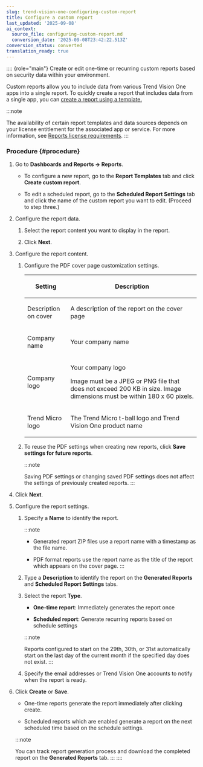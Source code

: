 ```yaml
---
slug: trend-vision-one-configuring-custom-report
title: Configure a custom report
last_updated: '2025-09-08'
ai_context:
  source_file: configuring-custom-report.md
  conversion_date: '2025-09-08T23:42:22.513Z'
conversion_status: converted
translation_ready: true
---
```


:::: {role="main"}
Create or edit one-time or recurring custom reports based on security data within your environment.

Custom reports allow you to include data from various Trend Vision One apps into a single report. To quickly create a report that includes data from a single app, you can [create a report using a template.](configuring-report-template.mdx)

:::note

The availability of certain report templates and data sources depends on your license entitlement for the associated app or service. For more information, see [Reports license requirements](reports-license-requirements.mdx).
:::

### Procedure {#procedure}

1.  Go to **Dashboards and Reports → Reports**.

    - To configure a new report, go to the **Report Templates** tab and click **Create custom report**.

    - To edit a scheduled report, go to the **Scheduled Report Settings** tab and click the name of the custom report you want to edit. (Proceed to step three.)

2.  Configure the report data.

    1.  Select the report content you want to display in the report.

    2.  Click **Next**.

3.  Configure the report content.

    1.  Configure the PDF cover page customization settings.

        <table>
        <colgroup>
        <col style="width: 25%" />
        <col style="width: 75%" />
        </colgroup>
        <thead>
        <tr>
        <th><p>Setting</p></th>
        <th><p>Description</p></th>
        </tr>
        </thead>
        <tbody>
        <tr>
        <td><p>Description on cover</p></td>
        <td><p>A description of the report on the cover page</p></td>
        </tr>
        <tr>
        <td><p>Company name</p></td>
        <td><p>Your company name</p></td>
        </tr>
        <tr>
        <td><p>Company logo</p></td>
        <td><p>Your company logo</p>
        <p>Image must be a JPEG or PNG file that does not exceed 200 KB in size. Image dimensions must be within 180 x 60 pixels.</p></td>
        </tr>
        <tr>
        <td><p>Trend Micro logo</p></td>
        <td><p>The Trend Micro t-ball logo and Trend Vision One product name</p></td>
        </tr>
        </tbody>
        </table>

    2.  To reuse the PDF settings when creating new reports, click **Save settings for future reports**.

        :::note

        Saving PDF settings or changing saved PDF settings does not affect the settings of previously created reports.
        :::

4.  Click **Next**.

5.  Configure the report settings.

    1.  Specify a **Name** to identify the report.

        :::note

        - Generated report ZIP files use a report name with a timestamp as the file name.

        - PDF format reports use the report name as the title of the report which appears on the cover page.
        :::

    2.  Type a **Description** to identify the report on the **Generated Reports** and **Scheduled Report Settings** tabs.

    3.  Select the report **Type**.

        - **One-time report**: Immediately generates the report once

        - **Scheduled report**: Generate recurring reports based on schedule settings

        :::note

        Reports configured to start on the 29th, 30th, or 31st automatically start on the last day of the current month if the specified day does not exist.
        :::

    4.  Specify the email addresses or Trend Vision One accounts to notify when the report is ready.

6.  Click **Create** or **Save**.

    - One-time reports generate the report immediately after clicking create.

    - Scheduled reports which are enabled generate a report on the next scheduled time based on the schedule settings.

    :::note

    You can track report generation process and download the completed report on the **Generated Reports** tab.
    :::
::::

